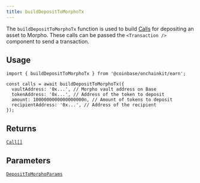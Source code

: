 ```yaml
---
title: buildDepositToMorphoTx
---
```



The `buildDepositToMorphoTx` function is used to build [Calls](/onchainkit/transaction/types#calls) for depositing an asset to Morpho. These calls can be passed the `<Transaction />` component to send a transaction.

## Usage

```tsx code
import { buildDepositToMorphoTx } from '@coinbase/onchainkit/earn';

const calls = await buildDepositToMorphoTx({
  vaultAddress: '0x...', // Morpho vault address on Base
  tokenAddress: '0x...', // Address of the token to deposit
  amount: 1000000000000000000n, // Amount of tokens to deposit
  recipientAddress: '0x...', // Address of the recipient
});
```

## Returns

[`Call[]`](/onchainkit/transaction/types#calls)

## Parameters

[`DepositToMorphoParams`](/onchainkit/earn/types#deposittomorphoparams)

